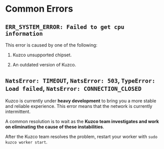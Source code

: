
# Common Errors

## `ERR_SYSTEM_ERROR: Failed to get cpu information`

This error is caused by one of the following:

1. Kuzco unsupported chipset. 

2. An outdated version of Kuzco.

## `NatsError: TIMEOUT`, `NatsError: 503`, `TypeError: Load failed`, `NatsError: CONNECTION_CLOSED`

Kuzco is currently under **heavy development** to bring you a more stable and reliable experience. This error means that the network is currently intermittent.

A common resolution is to wait as the **Kuzco team investigates and work on eliminating the cause of these instabilities**.

After the Kuzco team resolves the problem, restart your worker with `sudo kuzco worker start`.
